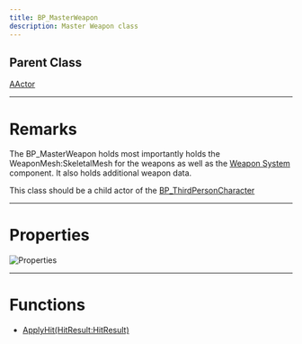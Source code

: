 ```yaml
---
title: BP_MasterWeapon
description: Master Weapon class
---
```


## Parent Class

[AActor](https://dev.epicgames.com/documentation/en-us/unreal-engine/API/Runtime/Engine/GameFramework/AActor)

---

# Remarks

The BP_MasterWeapon holds most importantly holds the WeaponMesh:SkeletalMesh for the weapons as well as the [Weapon System]() component. It also holds additional weapon data.

This class should be a child actor of the [BP_ThirdPersonCharacter](/classes/BP_ThirdPersonCharacter)

---

# Properties

![Properties](/assets/OeEOady4eajELRQ.jpg)

---

# Functions

- [ApplyHit(HitResult:HitResult)](classes/BP_MasterWeapon/ApplyHit)